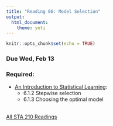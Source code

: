 ```yaml
---
title: "Reading 06: Model Selection"
output: 
  html_document: 
    theme: yeti
---
```


```r
knitr::opts_chunk$set(echo = TRUE)
```

### Due Wed, Feb 13

### Required:

- [An Introduction to Statistical Learning](http://www-bcf.usc.edu/~gareth/ISL/ISLR%20Seventh%20Printing.pdf):
    - 6.1.2 Stepwise selection
    - 6.1.3 Choosing the optimal model
<br>
<br>

[All STA 210 Readings](https://www2.stat.duke.edu/courses/Spring19/sta210.001/reading/readings.html)

